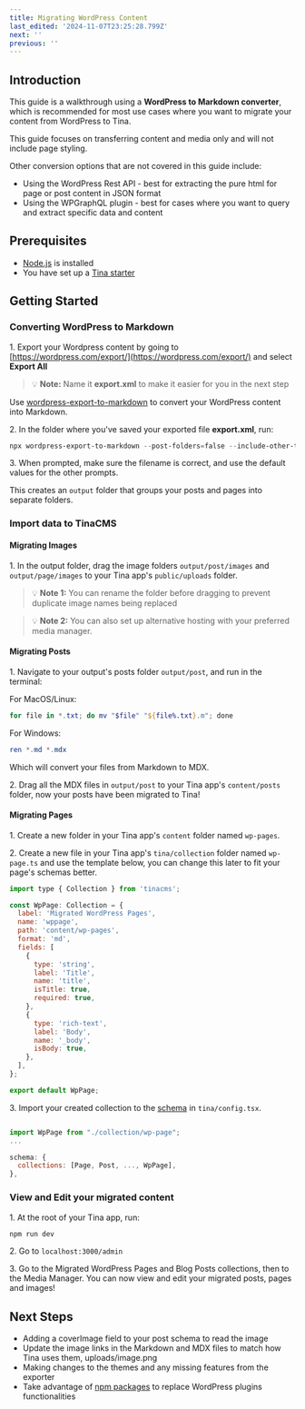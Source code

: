 ```yaml
---
title: Migrating WordPress Content
last_edited: '2024-11-07T23:25:28.799Z'
next: ''
previous: ''
---
```


## Introduction

This guide is a walkthrough using a **WordPress to Markdown converter**, which is recommended for most use cases where you want to migrate your content from WordPress to Tina.

This guide focuses on transferring content and media only and will not include page styling.

Other conversion options that are not covered in this guide include:

* Using the WordPress Rest API - best for extracting the pure html for page or post content in JSON format
* Using the WPGraphQL plugin - best for cases where you want to query and extract specific data and content

## Prerequisites

* [Node.js](https://nodejs.org/) is installed
* You have set up a [Tina starter](https://tina.io/docs/introduction/using-starter)

## Getting Started

### Converting WordPress to Markdown

1\. Export your Wordpress content by going to [https://wordpress.com/export/](https://wordpress.com/export/) and select **Export All**

> 💡 **Note:** Name it **export.xml** to make it easier for you in the next step

Use [wordpress-export-to-markdown](https://github.com/lonekorean/wordpress-export-to-markdown) to convert your WordPress content into Markdown.

2\. In the folder where you've saved your exported file **export.xml**, run:

```powershell
npx wordpress-export-to-markdown --post-folders=false --include-other-types=true
```

3\. When prompted, make sure the filename is correct, and use the default values for the other prompts.

This creates an `output` folder that groups your posts and pages into separate folders.

### Import data to TinaCMS

#### Migrating Images

1\. In the output folder, drag the image folders `output/post/images` and `output/page/images` to your Tina app's `public/uploads` folder.

> 💡 **Note 1:** You can rename the folder before dragging to prevent duplicate image names being replaced

> 💡 **Note 2:** You can also set up alternative hosting with your preferred media manager.

#### Migrating Posts

1\. Navigate to your output's posts folder `output/post`, and run in the terminal:

For MacOS/Linux:

```powershell
for file in *.txt; do mv "$file" "${file%.txt}.m"; done
```

For Windows:

```powershell
ren *.md *.mdx
```

Which will convert your files from Markdown to MDX.

2\. Drag all the MDX files in `output/post` to your Tina app's `content/posts` folder, now your posts have been migrated to Tina!

#### Migrating Pages

<WarningCallout body="If you are having trouble with this step, feel free to contact a developer for assistance through one of our [Community Discord Server](https://discord.com/invite/zumN63Ybpf)." />

1\. Create a new folder in your Tina app's `content` folder named `wp-pages`.

2\. Create a new file in your Tina app's `tina/collection` folder named `wp-page.ts` and use the template below, you can change this later to fit your page's schemas better.

```javascript
import type { Collection } from 'tinacms';

const WpPage: Collection = {
  label: 'Migrated WordPress Pages',
  name: 'wppage',
  path: 'content/wp-pages',
  format: 'md',
  fields: [
    {
      type: 'string',
      label: 'Title',
      name: 'title',
      isTitle: true,
      required: true,
    },
    {
      type: 'rich-text',
      label: 'Body',
      name: '_body',
      isBody: true,
    },
  ],
};

export default WpPage;
```

3\. Import your created collection to the [schema](https://tina.io/docs/reference/schema) in `tina/config.tsx`.

```javascript

import WpPage from "./collection/wp-page";
...

schema: {
  collections: [Page, Post, ..., WpPage],
},
```

### View and Edit your migrated content

1\. At the root of your Tina app, run:

```powershell
npm run dev
```

2\. Go to `localhost:3000/admin`

3\. Go to the Migrated WordPress Pages and Blog Posts collections, then to the Media Manager. You can now view and edit your migrated posts, pages and images!

## Next Steps

* Adding a coverImage field to your post schema to read the image
* Update the image links in the Markdown and MDX files to match how Tina uses them, uploads/image.png
* Making changes to the themes and any missing features from the exporter
* Take advantage of [npm packages](https://www.npmjs.com/) to replace WordPress plugins functionalities
